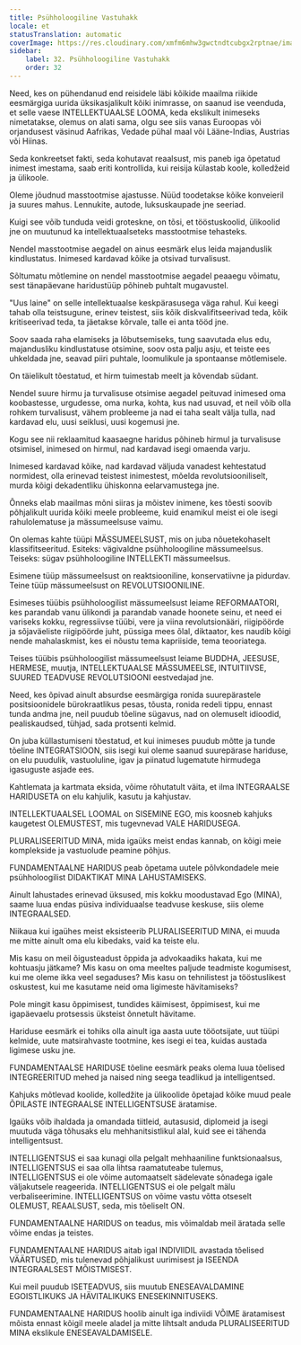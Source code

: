 ```yaml
---
title: Psühholoogiline Vastuhakk
locale: et
statusTranslation: automatic
coverImage: https://res.cloudinary.com/xmfm6mhw3gwctndtcubgx2rptnae/image/upload/v1740337243/small_cover_educacion_fundamental_a051170f1c.webp
sidebar:
    label: 32. Psühholoogiline Vastuhakk
    order: 32
---
```

Need, kes on pühendanud end reisidele läbi kõikide maailma riikide eesmärgiga uurida üksikasjalikult kõiki inimrasse, on saanud ise veenduda, et selle vaese INTELLEKTUAALSE LOOMA, keda ekslikult inimeseks nimetatakse, olemus on alati sama, olgu see siis vanas Euroopas või orjandusest väsinud Aafrikas, Vedade pühal maal või Lääne-Indias, Austrias või Hiinas.

Seda konkreetset fakti, seda kohutavat reaalsust, mis paneb iga õpetatud inimest imestama, saab eriti kontrollida, kui reisija külastab koole, kolledžeid ja ülikoole.

Oleme jõudnud masstootmise ajastusse. Nüüd toodetakse kõike konveieril ja suures mahus. Lennukite, autode, luksuskaupade jne seeriad.

Kuigi see võib tunduda veidi groteskne, on tõsi, et tööstuskoolid, ülikoolid jne on muutunud ka intellektuaalseteks masstootmise tehasteks.

Nendel masstootmise aegadel on ainus eesmärk elus leida majanduslik kindlustatus. Inimesed kardavad kõike ja otsivad turvalisust.

Sõltumatu mõtlemine on nendel masstootmise aegadel peaaegu võimatu, sest tänapäevane haridustüüp põhineb puhtalt mugavustel.

"Uus laine" on selle intellektuaalse keskpärasusega väga rahul. Kui keegi tahab olla teistsugune, erinev teistest, siis kõik diskvalifitseerivad teda, kõik kritiseerivad teda, ta jäetakse kõrvale, talle ei anta tööd jne.

Soov saada raha elamiseks ja lõbutsemiseks, tung saavutada elus edu, majandusliku kindlustatuse otsimine, soov osta palju asju, et teiste ees uhkeldada jne, seavad piiri puhtale, loomulikule ja spontaanse mõtlemisele.

On täielikult tõestatud, et hirm tuimestab meelt ja kõvendab südant.

Nendel suure hirmu ja turvalisuse otsimise aegadel peituvad inimesed oma koobastesse, urgudesse, oma nurka, kohta, kus nad usuvad, et neil võib olla rohkem turvalisust, vähem probleeme ja nad ei taha sealt välja tulla, nad kardavad elu, uusi seiklusi, uusi kogemusi jne.

Kogu see nii reklaamitud kaasaegne haridus põhineb hirmul ja turvalisuse otsimisel, inimesed on hirmul, nad kardavad isegi omaenda varju.

Inimesed kardavad kõike, nad kardavad väljuda vanadest kehtestatud normidest, olla erinevad teistest inimestest, mõelda revolutsiooniliselt, murda kõigi dekadentliku ühiskonna eelarvamustega jne.

Õnneks elab maailmas mõni siiras ja mõistev inimene, kes tõesti soovib põhjalikult uurida kõiki meele probleeme, kuid enamikul meist ei ole isegi rahulolematuse ja mässumeelsuse vaimu.

On olemas kahte tüüpi MÄSSUMEELSUST, mis on juba nõuetekohaselt klassifitseeritud. Esiteks: vägivaldne psühholoogiline mässumeelsus. Teiseks: sügav psühholoogiline INTELLEKTI mässumeelsus.

Esimene tüüp mässumeelsust on reaktsiooniline, konservatiivne ja pidurdav. Teine tüüp mässumeelsust on REVOLUTSIOONILINE.

Esimeses tüübis psühholoogilist mässumeelsust leiame REFORMAATORI, kes parandab vanu ülikondi ja parandab vanade hoonete seinu, et need ei variseks kokku, regressiivse tüübi, vere ja viina revolutsionääri, riigipöörde ja sõjaväeliste riigipöörde juht, püssiga mees õlal, diktaator, kes naudib kõigi nende mahalaskmist, kes ei nõustu tema kapriiside, tema teooriatega.

Teises tüübis psühholoogilist mässumeelsust leiame BUDDHA, JEESUSE, HERMESE, muutja, INTELLEKTUAALSE MÄSSUMEELSE, INTUITIIVSE, SUURED TEADVUSE REVOLUTSIOONI eestvedajad jne.

Need, kes õpivad ainult absurdse eesmärgiga ronida suurepärastele positsioonidele bürokraatlikus pesas, tõusta, ronida redeli tippu, ennast tunda andma jne, neil puudub tõeline sügavus, nad on olemuselt idioodid, pealiskaudsed, tühjad, sada protsenti kelmid.

On juba küllastumiseni tõestatud, et kui inimeses puudub mõtte ja tunde tõeline INTEGRATSIOON, siis isegi kui oleme saanud suurepärase hariduse, on elu puudulik, vastuoluline, igav ja piinatud lugematute hirmudega igasuguste asjade ees.

Kahtlemata ja kartmata eksida, võime rõhutatult väita, et ilma INTEGRAALSE HARIDUSETA on elu kahjulik, kasutu ja kahjustav.

INTELLEKTUAALSEL LOOMAL on SISEMINE EGO, mis koosneb kahjuks kaugetest OLEMUSTEST, mis tugevnevad VALE HARIDUSEGA.

PLURALISEERITUD MINA, mida igaüks meist endas kannab, on kõigi meie komplekside ja vastuolude peamine põhjus.

FUNDAMENTAALNE HARIDUS peab õpetama uutele põlvkondadele meie psühholoogilist DIDAKTIKAT MINA LAHUSTAMISEKS.

Ainult lahustades erinevad üksused, mis kokku moodustavad Ego (MINA), saame luua endas püsiva individuaalse teadvuse keskuse, siis oleme INTEGRAALSED.

Niikaua kui igaühes meist eksisteerib PLURALISEERITUD MINA, ei muuda me mitte ainult oma elu kibedaks, vaid ka teiste elu.

Mis kasu on meil õigusteadust õppida ja advokaadiks hakata, kui me kohtuasju jätkame? Mis kasu on oma meeltes paljude teadmiste kogumisest, kui me oleme ikka veel segaduses? Mis kasu on tehnilistest ja tööstuslikest oskustest, kui me kasutame neid oma ligimeste hävitamiseks?

Pole mingit kasu õppimisest, tundides käimisest, õppimisest, kui me igapäevaelu protsessis üksteist õnnetult hävitame.

Hariduse eesmärk ei tohiks olla ainult iga aasta uute tööotsijate, uut tüüpi kelmide, uute matsirahvaste tootmine, kes isegi ei tea, kuidas austada ligimese usku jne.

FUNDAMENTAALSE HARIDUSE tõeline eesmärk peaks olema luua tõelised INTEGREERITUD mehed ja naised ning seega teadlikud ja intelligentsed.

Kahjuks mõtlevad koolide, kolledžite ja ülikoolide õpetajad kõike muud peale ÕPILASTE INTEGRAALSE INTELLIGENTSUSE äratamise.

Igaüks võib ihaldada ja omandada tiitleid, autasusid, diplomeid ja isegi muutuda väga tõhusaks elu mehhanitsistlikul alal, kuid see ei tähenda intelligentsust.

INTELLIGENTSUS ei saa kunagi olla pelgalt mehhaaniline funktsionaalsus, INTELLIGENTSUS ei saa olla lihtsa raamatuteabe tulemus, INTELLIGENTSUS ei ole võime automaatselt sädelevate sõnadega igale väljakutsele reageerida. INTELLIGENTSUS ei ole pelgalt mälu verbaliseerimine. INTELLIGENTSUS on võime vastu võtta otseselt OLEMUST, REAALSUST, seda, mis tõeliselt ON.

FUNDAMENTAALNE HARIDUS on teadus, mis võimaldab meil äratada selle võime endas ja teistes.

FUNDAMENTAALNE HARIDUS aitab igal INDIVIIDIL avastada tõelised VÄÄRTUSED, mis tulenevad põhjalikust uurimisest ja ISEENDA INTEGRAALSEST MÕISTMISEST.

Kui meil puudub ISETEADVUS, siis muutub ENESEAVALDAMINE EGOISTLIKUKS JA HÄVITALIKUKS ENESEKINNITUSEKS.

FUNDAMENTAALNE HARIDUS hoolib ainult iga indiviidi VÕIME äratamisest mõista ennast kõigil meele aladel ja mitte lihtsalt anduda PLURALISEERITUD MINA ekslikule ENESEAVALDAMISELE.

